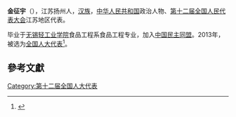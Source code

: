 '''金征宇'''（{{bd|1960年||}}），江苏扬州人，[[汉族|汉族]]，[[中华人民共和国|中华人民共和国]]政治人物、[[第十二届全国人民代表大会|第十二届全国人民代表大会]]江苏地区代表。

毕业于[[无锡轻工业学院|无锡轻工业学院]]食品工程系食品工程专业，加入[[中国民主同盟|中国民主同盟]]。2013年，被选为[[全国人大代表|全国人大代表]]<ref>{{cite news|title=全国人大代表信息-金征宇|url= http://210.82.31.1:8084/delegate/viewDelegate.action?dbid=120764|accessdate=2013-03-28|newspaper=全国人大网|archive-url=https://web.archive.org/web/20190701041624/http://www.npc.gov.cn/delegate/viewDelegate.action?dbid=120764|archive-date=2019-07-01|dead-url=yes}}</ref>。

==參考文獻==
{{reflist}}
{{中国政治人物小作品}}

[[Category:第十二届全国人大代表|Category:第十二届全国人大代表]]